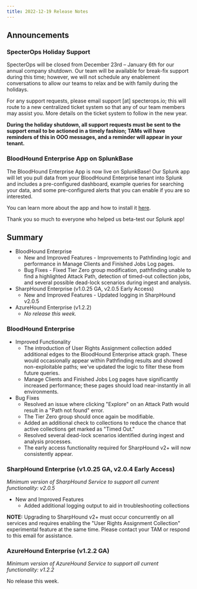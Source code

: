 ```yaml
---
title: 2022-12-19 Release Notes
---
```


## Announcements

### SpecterOps Holiday Support

SpecterOps will be closed from December 23rd – January 6th for our annual company shutdown. Our team will be available for break-fix support during this time; however, we will not schedule any enablement conversations to allow our teams to relax and be with family during the holidays.

For any support requests, please email support \[at\] specterops.io; this will route to a new centralized ticket system so that any of our team members may assist you. More details on the ticket system to follow in the new year.

**During the holiday shutdown, all support requests must be sent to the support email to be actioned in a timely fashion; TAMs will have reminders of this in OOO messages, and a reminder will appear in your tenant.**

### BloodHound Enterprise App on SplunkBase

The BloodHound Enterprise App is now live on SplunkBase! Our Splunk app will let you pull data from your BloodHound Enterprise tenant into Splunk and includes a pre-configured dashboard, example queries for searching your data, and some pre-configured alerts that you can enable if you are so interested.

You can learn more about the app and how to install it [here](/integrations/integrations/splunk).

Thank you so much to everyone who helped us beta-test our Splunk app!

## Summary

* BloodHound Enterprise
    * New and Improved Features - Improvements to Pathfinding logic and performance in Manage Clients and Finished Jobs Log pages.
    * Bug Fixes - Fixed Tier Zero group modification, pathfinding unable to find a highlighted Attack Path, detection of timed-out collection jobs, and several possible dead-lock scenarios during ingest and analysis.
* SharpHound Enterprise (v1.0.25 GA, v2.0.5 Early Access)
    * New and Improved Features - Updated logging in SharpHound v2.0.5
* AzureHound Enterprise (v1.2.2)
    * _No release this week._

### BloodHound Enterprise

* Improved Functionality
    * The introduction of User Rights Assignment collection added additional edges to the BloodHound Enterprise attack graph. These would occasionally appear within Pathfinding results and showed non-exploitable paths; we've updated the logic to filter these from future queries.
    * Manage Clients and Finished Jobs Log pages have significantly increased performance; these pages should load near-instantly in all environments.
* Bug Fixes
    * Resolved an issue where clicking "Explore" on an Attack Path would result in a "Path not found" error.
    * The Tier Zero group should once again be modifiable.
    * Added an additional check to collections to reduce the chance that active collections get marked as "Timed Out."
    * Resolved several dead-lock scenarios identified during ingest and analysis processes.
    * The early access functionality required for SharpHound v2+ will now consistently appear.

### SharpHound Enterprise (v1.0.25 GA, v2.0.4 Early Access)

_Minimum version of SharpHound Service to support all current functionality: v2.0.5_

* New and Improved Features
    * Added additional logging output to aid in troubleshooting collections

**NOTE:** Upgrading to SharpHound v2+ must occur concurrently on all services and requires enabling the "User Rights Assignment Collection" experimental feature at the same time. Please contact your TAM or respond to this email for assistance.

### AzureHound Enterprise (v1.2.2 GA)

_Minimum version of AzureHound Service to support all current functionality: v1.2.2_

No release this week.


